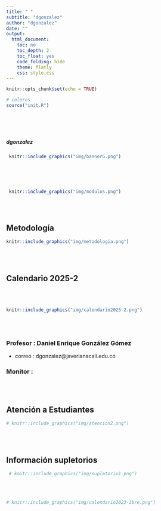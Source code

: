 ```yaml
---
title: " "
subtitle: "dgonzalez"
author: "dgonzalez"
date: ""
output:
  html_document:
    toc: no
    toc_depth: 2
    toc_float: yes
    code_folding: hide
    theme: flatly
    css: style.css
---
```



```r
knitr::opts_chunk$set(echo = TRUE)

# colores
source("init.R")



```

<br/><br/>

##### **dgonzalez**

```r
 knitr::include_graphics("img/bannerG.png")
```


<br/><br/><br/>


```r
 knitr::include_graphics("img/modulos.png")
```
<br/><br/>



## **Metodología**

<div class="box2"> 
```r
knitr::include_graphics("img/metodologia.png")
```

</div>

<br/><br/>

## **Calendario 2025-2**
<div class="box2">


<br/><br/>


```r
knitr::include_graphics("img/calendario2025-2.png")
```

</div>



<br/><br/>

<div class="box2">

### **Profesor** : Daniel Enrique González Gómez 

* correo : dgonzalez@javerianacali.edu.co


### **Monitor** : 

</div>

<br/><br/>

## **Atención a Estudiantes**
<div class="box2">



```r
# knitr::include_graphics("img/atencion2.png")
```

</div>

<br/><br/>


## **Información supletorios**
<div class="box2">


```r
 # knitr::include_graphics("img/supletorio1.png")
```

</div>

<br/><br/>


```r
# knitr::include_graphics("img/calendario2023-1bre.png")
```
